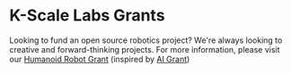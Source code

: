 # K-Scale Labs Grants

Looking to fund an open source robotics project? We're always looking to creative and forward-thinking projects. For more information, please visit our [Humanoid Robot Grant](https://grant.kscale.dev/) (inspired by [AI Grant](https://aigrant.com/))